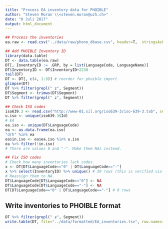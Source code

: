 ```yaml
---
title: "Process EA inventory data for PHOIBLE"
author: "Steven Moran \\<steven.moran@uzh.ch>"
date: "8 Juli 2017"
output: html_document
---
```


```r
## Process the inventories
ea.raw <- read.csv("../data/raw/phono_dbase.csv", header=T,  stringsAsFactors=FALSE)
```

```r
## Add PHOIBLE Inventory ID
library(data.table)
DT <- data.table(ea.raw)
DT[, InventoryID := .GRP, by = list(LanguageCode, LanguageName)]
DT$InventoryID <- DT$InventoryID+2238
tail(DT)
DT <- DT[, c(4, 1:3)] # reorder for phoible import
glimpse(DT)
DT %>% filter(grepl(" ʑ", Segment))
DT$Segment <- trimws(DT$Segment)
DT %>% filter(grepl(" ʑ", Segment))
```

```r
## Check ISO codes
iso639.3 <- read.csv("http://www-01.sil.org/iso639-3/iso-639-3.tab", sep="\t")
u.iso <- unique(iso639.3$Id)
# EA
ea.iso <- unique(DT$LanguageCode)
ea <- as.data.frame(ea.iso)
"drh" %in% ea
ea$in.iso <- ea$ea.iso %in% u.iso
ea %>% filter(!in.iso)
# There are values 0 and "-". Make them NAs instead.
```

```r
## Fix ISO codes
# Check how many inventories lack codes.
x <- DT[DT$LanguageCode=="0" | DT$LanguageCode=="-"]
x %>% select(InventoryID) %>% unique() # 39 rows (this is verified via manual inspection)
# Reassign them to NA.
DT$LanguageCode[DT$LanguageCode=="0"] <- NA
DT$LanguageCode[DT$LanguageCode=="-"] <- NA
DT[DT$LanguageCode=="0" | DT$LanguageCode=="-"] # 0 rows
```
## Write inventories to PHOIBLE format
```r
DT %>% filter(grepl(" ʑ", Segment))
write.table(DT, file="../data/formatted/EA_inventories.tsv", row.names=FALSE, sep="\t", quote=F)
```







